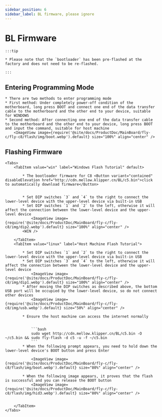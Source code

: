 ```yaml
---
sidebar_position: 6
sidebar_label: BL firmware, please ignore
---
```







# BL Firmware

    :::tip

    * Please note that the `bootloader` has been pre-flashed at the factory and does not need to be re-flashed.

    :::

## Entering Programming Mode


    * There are two methods to enter programming mode
    * First method: Under completely power-off condition of the motherboard, long press BOOT and connect one end of the data transfer cable to the motherboard and the other end to your device, suitable for WINDOWS
    * Second method: After connecting one end of the data transfer cable to the motherboard and the other end to your device, long press BOOT and input the command, suitable for host machine
        <ImageView image={require('@site/docs/ProductDoc/MainBoard/fly-c/fly-c8/flash/img/boot.webp').default} size="100%" align="center" />

## Flashing Firmware
    <Tabs>
        <TabItem value="win" label="Windows Flash Tutorial" default>

            * The bootloader firmware for C8 <Button variant="contained" disableElevation href="http://cdn.mellow.klipper.cn/BL/c5.bin">click to automatically download firmware</Button>


            * Set DIP switches `3` and `4` to the right to connect the lower-level device with the upper-level device via built-in USB
            * Set DIP switches `1` and `2` to the left, otherwise it will affect the connection between the lower-level device and the upper-level device
                <ImageView image={require('@site/docs/ProductDoc/MainBoard/fly-c/fly-c8/img/dip2.webp').default} size="100%" align="center" />
            <WIN />

        </TabItem>
        <TabItem value="linux" label="Host Machine Flash Tutorial">

            * Set DIP switches `1` and `2` to the right to connect the lower-level device with the upper-level device via built-in USB
            * Set DIP switches `3` and `4` to the left, otherwise it will affect the connection between the lower-level device and the upper-level device
                <ImageView image={require('@site/docs/ProductDoc/MainBoard/fly-c/fly-c8/img/dip1.webp').default} size="100%" align="center" />
            * After moving the DIP switches as described above, the bottom USB port will be occupied by the lower-level device, so do not connect other devices
                <ImageView image={require('@site/docs/ProductDoc/MainBoard/fly-c/fly-c8/img/usb.webp').default} size="50%" align="center" />

            * Ensure the host machine can access the internet normally


                ```bash
                sudo wget http://cdn.mellow.klipper.cn/BL/c5.bin -O ~/c5.bin && sudo fly-flash -d c5 -u -f ~/c5.bin
                ```
            * When the following prompt appears, you need to hold down the lower-level device's BOOT button and press Enter

                <ImageView image={require('@site/docs/ProductDoc/MainBoard/fly-c/fly-c8/flash/img/boot.webp').default} size="80%" align="center" />

            * When the following image appears, it proves that the flash is successful and you can release the BOOT button
                <ImageView image={require('@site/docs/ProductDoc/MainBoard/fly-c/fly-c8/flash/img/hid3.webp').default} size="80%" align="center" />


        </TabItem>
    </Tabs>
